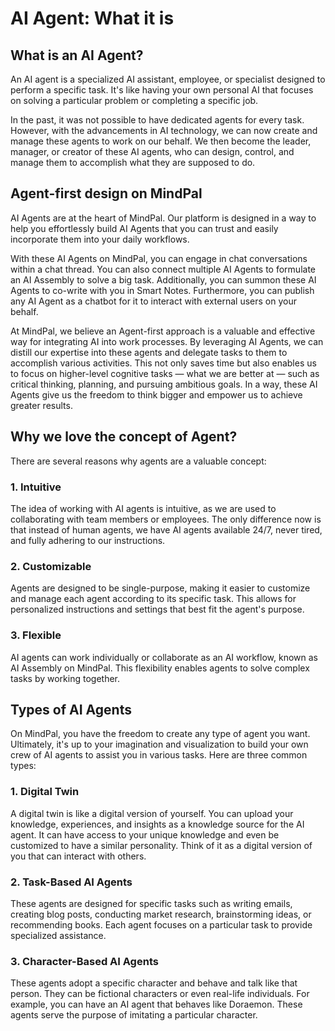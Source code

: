 # AI Agent: What it is

## What is an AI Agent?

An AI agent is a specialized AI assistant, employee, or specialist designed to perform a specific task. It's like having your own personal AI that focuses on solving a particular problem or completing a specific job.

In the past, it was not possible to have dedicated agents for every task. However, with the advancements in AI technology, we can now create and manage these agents to work on our behalf. We then become the leader, manager, or creator of these AI agents, who can design, control, and manage them to accomplish what they are supposed to do.

## Agent-first design on MindPal

AI Agents are at the heart of MindPal. Our platform is designed in a way to help you effortlessly build AI Agents that you can trust and easily incorporate them into your daily workflows.

With these AI Agents on MindPal, you can engage in chat conversations within a chat thread. You can also connect multiple AI Agents to formulate an AI Assembly to solve a big task. Additionally, you can summon these AI Agents to co-write with you in Smart Notes. Furthermore, you can publish any AI Agent as a chatbot for it to interact with external users on your behalf.

At MindPal, we believe an Agent-first approach is a valuable and effective way for integrating AI into work processes. By leveraging AI Agents, we can distill our expertise into these agents and delegate tasks to them to accomplish various activities. This not only saves time but also enables us to focus on higher-level cognitive tasks — what we are better at — such as critical thinking, planning, and pursuing ambitious goals. In a way, these AI Agents give us the freedom to think bigger and empower us to achieve greater results.

## Why we love the concept of Agent?

There are several reasons why agents are a valuable concept:

### 1. Intuitive

The idea of working with AI agents is intuitive, as we are used to collaborating with team members or employees. The only difference now is that instead of human agents, we have AI agents available 24/7, never tired, and fully adhering to our instructions.

### 2. Customizable

Agents are designed to be single-purpose, making it easier to customize and manage each agent according to its specific task. This allows for personalized instructions and settings that best fit the agent's purpose.

### 3. Flexible

AI agents can work individually or collaborate as an AI workflow, known as AI Assembly on MindPal. This flexibility enables agents to solve complex tasks by working together.

## Types of AI Agents

On MindPal, you have the freedom to create any type of agent you want. Ultimately, it's up to your imagination and visualization to build your own crew of AI agents to assist you in various tasks. Here are three common types:

### 1. Digital Twin

A digital twin is like a digital version of yourself. You can upload your knowledge, experiences, and insights as a knowledge source for the AI agent. It can have access to your unique knowledge and even be customized to have a similar personality. Think of it as a digital version of you that can interact with others.

### 2. Task-Based AI Agents

These agents are designed for specific tasks such as writing emails, creating blog posts, conducting market research, brainstorming ideas, or recommending books. Each agent focuses on a particular task to provide specialized assistance.

### 3. Character-Based AI Agents

These agents adopt a specific character and behave and talk like that person. They can be fictional characters or even real-life individuals. For example, you can have an AI agent that behaves like Doraemon. These agents serve the purpose of imitating a particular character.


<PageFooter />
